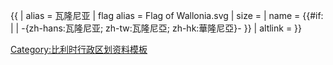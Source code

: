 <noinclude>{{不是|Template:Country data Walloon Region}}</noinclude>{{ {{{1<noinclude>|country showdata</noinclude>}}}
| alias = 瓦隆尼亚
| flag alias = Flag of Wallonia.svg
| size = {{{size|}}}
| name = {{#if: {{{name|}}} | {{{name|}}} | -{zh-hans:瓦隆尼亚; zh-tw:瓦隆尼亞; zh-hk:華隆尼亞}- }}
| altlink = {{{altlink|}}}
}}<noinclude>
[[Category:比利时行政区划资料模板‎]]
</noinclude>